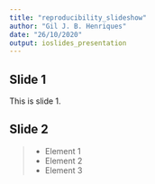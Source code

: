 ```yaml
---
title: "reproducibility_slideshow"
author: "Gil J. B. Henriques"
date: "26/10/2020"
output: ioslides_presentation
---
```


## Slide 1
This is slide 1.

## Slide 2
>- Element 1
>- Element 2
>- Element 3
